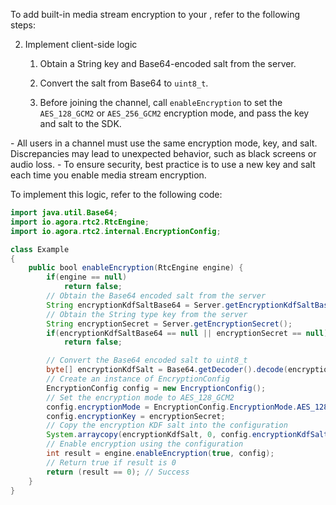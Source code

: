 
<PlatformWrapper platform="android">

To add built-in media stream encryption to your <Vpl k="CLIENT" />, refer to the following steps:

<KeyAndSalt />

2. Implement client-side logic

    1. Obtain a String key and Base64-encoded salt from the server.

    1. Convert the salt from Base64 to `uint8_t`.

    1. Before joining the channel, call `enableEncryption` to set the `AES_128_GCM2` or `AES_256_GCM2` encryption mode, and pass the key and salt to the SDK.

<Admonition type="caution" title="note">
- All users in a channel must use the same encryption mode, key, and salt. Discrepancies may lead to unexpected behavior, such as black screens or audio loss.
- To ensure security, best practice is to use a new key and salt each time you enable media stream encryption.
</Admonition>

To implement this logic, refer to the following code:

```java
import java.util.Base64;
import io.agora.rtc2.RtcEngine;
import io.agora.rtc2.internal.EncryptionConfig;

class Example
{
    public bool enableEncryption(RtcEngine engine) {
        if(engine == null)
            return false;
        // Obtain the Base64 encoded salt from the server
        String encryptionKdfSaltBase64 = Server.getEncryptionKdfSaltBase64();
        // Obtain the String type key from the server
        String encryptionSecret = Server.getEncryptionSecret();
        if(encryptionKdfSaltBase64 == null || encryptionSecret == null)
            return false;

        // Convert the Base64 encoded salt to uint8_t
        byte[] encryptionKdfSalt = Base64.getDecoder().decode(encryptionKdfSaltBase64);
        // Create an instance of EncryptionConfig
        EncryptionConfig config = new EncryptionConfig();
        // Set the encryption mode to AES_128_GCM2
        config.encryptionMode = EncryptionConfig.EncryptionMode.AES_128_GCM2;
        config.encryptionKey = encryptionSecret;
        // Copy the encryption KDF salt into the configuration
        System.arraycopy(encryptionKdfSalt, 0, config.encryptionKdfSalt, 0, config.encryptionKdfSalt.length);
        // Enable encryption using the configuration
        int result = engine.enableEncryption(true, config);
        // Return true if result is 0 
        return (result == 0); // Success
    }
}
```

</PlatformWrapper>